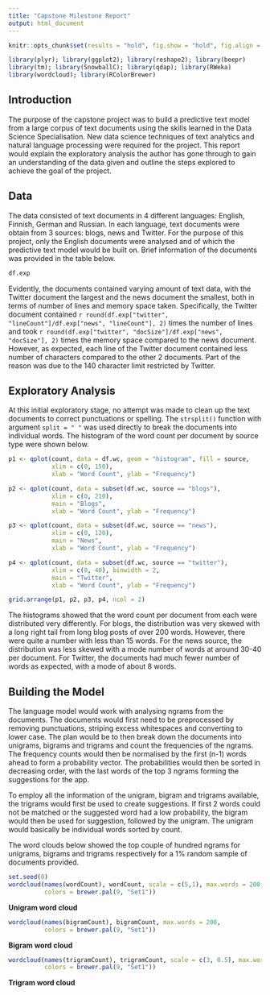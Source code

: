 ```yaml
---
title: "Capstone Milestone Report"
output: html_document
---
```


```r
knitr::opts_chunk$set(results = "hold", fig.show = "hold", fig.align = "center", message = F, warning = F, echo = F)
```

```r
library(plyr); library(ggplot2); library(reshape2); library(beepr)
library(tm); library(SnowballC); library(qdap); library(RWeka)
library(wordcloud); library(RColorBrewer)
```

## Introduction

The purpose of the capstone project was to build a predictive text model from a large corpus of text documents 
using the skills learned in the Data Science Specialisation. 
New data science techniques of text analytics and natural language processing were required for the project. 
This report would explain the exploratory analysis the author has gone through 
to gain an understanding of the data given and outline the steps explored to achieve the goal of the project.

## Data

The data consisted of text documents in 4 different languages: English, Finnish, German and Russian. 
In each language, text documents were obtain from 3 sources: blogs, news and Twitter. 
For the purpose of this project, only the English documents were analysed 
and of which the predictive text model would be built on. 
Brief information of the documents was provided in the table below.

```r
df.exp
```

Evidently, the documents contained varying amount of text data, with the Twitter document the largest 
and the news document the smallest, both in terms of number of lines and memory space taken. 
Specifically, the Twitter document contained `r round(df.exp["twitter", "lineCount"]/df.exp["news", "lineCount"], 2)` 
times the number of lines and took `r round(df.exp["twitter", "docSize"]/df.exp["news", "docSize"], 2)` times 
the memory space compared to the news document. 
However, as expected, each line of the Twitter document contained less number of characters 
compared to the other 2 documents. 
Part of the reason was due to the 140 character limit restricted by Twitter.

## Exploratory Analysis

At this initial exploratory stage, no attempt was made to clean up the text documents 
to correct punctuations or spelling. 
The `strsplit()` function with argument `split = " "` was used directly to break the documents into individual words. 
The histogram of the word count per document by source type were shown below.

```r
p1 <- qplot(count, data = df.wc, geom = "histogram", fill = source,
            xlim = c(0, 150),
            xlab = "Word Count", ylab = "Frequency")

p2 <- qplot(count, data = subset(df.wc, source == "blogs"), 
            xlim = c(0, 210),
            main = "Blogs",
            xlab = "Word Count", ylab = "Frequency")

p3 <- qplot(count, data = subset(df.wc, source == "news"), 
            xlim = c(0, 120),
            main = "News",
            xlab = "Word Count", ylab = "Frequency")

p4 <- qplot(count, data = subset(df.wc, source == "twitter"),
            xlim = c(0, 40), binwidth = 2,
            main = "Twitter",
            xlab = "Word Count", ylab = "Frequency")

grid.arrange(p1, p2, p3, p4, ncol = 2)
```

The histograms showed that the word count per document from each were distributed very differently. 
For blogs, the distribution was very skewed with a long right tail from long blog posts of over 200 words. 
However, there were quite a number with less than 15 words. 
For the news source, the distribution was less skewed with a mode number of words at around 30-40 per document. 
For Twitter, the documents had much fewer number of words as expected, with a mode of about 8 words.

## Building the Model

The language model would work with analysing ngrams from the documents. 
The documents would first need to be preprocessed by removing punctuations, 
striping excess whitespaces and converting to lower case.
The plan would be to then break down the documents into unigrams, bigrams and trigrams and 
count the frequencies of the ngrams. 
The frequency counts would then be normalised by the first (n-1) words ahead to form a probability vector. 
The probabilities would then be sorted in decreasing order, 
with the last words of the top 3 ngrams forming the suggestions for the app. 

To employ all the information of the unigram, bigram and trigrams available, 
the trigrams would first be used to create suggestions. 
If first 2 words could not be matched or the suggested word had a low probability, 
the bigram would then be used for suggestion, followed by the unigram. 
The unigram would basically be individual words sorted by count.

The word clouds below showed the top couple of hundred ngrams for unigrams, 
bigrams and trigrams respectively for a 1% random sample of documents provided.

```r
set.seed(0)
wordcloud(names(wordCount), wordCount, scale = c(5,1), max.words = 200, 
          colors = brewer.pal(9, "Set1"))
```
**Unigram word cloud**

```r
wordcloud(names(bigramCount), bigramCount, max.words = 200, 
          colors = brewer.pal(9, "Set1"))
```
**Bigram word cloud**

```r
wordcloud(names(trigramCount), trigramCount, scale = c(3, 0.5), max.words = 100, 
          colors = brewer.pal(9, "Set1"))
```
**Trigram word cloud**